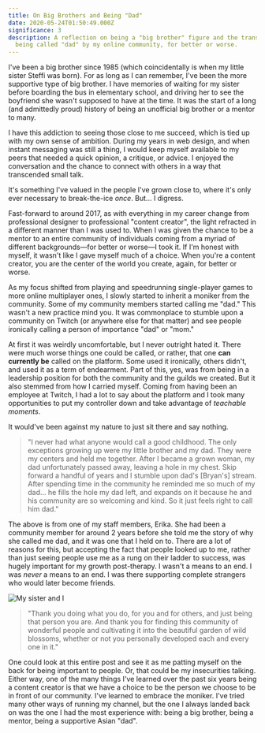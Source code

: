 ```yaml
---
title: On Big Brothers and Being "Dad"
date: 2020-05-24T01:50:49.000Z
significance: 3
description: A reflection on being a "big brother" figure and the transition to
  being called "dad" by my online community, for better or worse.
---
```


I've been a big brother since 1985 (which coincidentally is when my little sister Steffi was born). For as long as I can remember, I've been the more supportive type of big brother. I have memories of waiting for my sister before boarding the bus in elementary school, and driving her to see the boyfriend she wasn't supposed to have at the time. It was the start of a long (and admittedly proud) history of being an unofficial big brother or a mentor to many.

I have this addiction to seeing those close to me succeed, which is tied up with my own sense of ambition. During my years in web design, and when instant messaging was still a thing, I would keep myself available to my peers that needed a quick opinion, a critique, or advice. I enjoyed the conversation and the chance to connect with others in a way that transcended small talk.

It's something I've valued in the people I've grown close to, where it's only ever necessary to break-the-ice *once*. But... I digress.

Fast-forward to around 2017, as with everything in my career change from professional designer to professional "content creator", the light refracted in a different manner than I was used to. When I was given the chance to be a mentor to an entire community of individuals coming from a myriad of different backgrounds—for better or worse—I took it. If I'm honest with myself, it wasn't like I gave myself much of a choice. When you're a content creator, you are the center of the world you create, again, for better or worse.

As my focus shifted from playing and speedrunning single-player games to more online multiplayer ones, I slowly started to inherit a moniker from the community. Some of my community members started calling me "dad." This wasn't a new practice mind you. It was commonplace to stumble upon a community on Twitch (or anywhere else for that matter) and see people ironically calling a person of importance "dad" or "mom."

At first it was weirdly uncomfortable, but I never outright hated it. There were much worse things one could be called, or rather, that one **can currently be** called on the platform. Some used it ironically, others didn't, and used it as a term of endearment. Part of this, yes, was from being in a leadership position for both the community and the guilds we created. But it also stemmed from how I carried myself. Coming from having been an employee at Twitch, I had a lot to say about the platform and I took many opportunities to put my controller down and take advantage of *teachable moments*.

It would've been against my nature to just sit there and say nothing.

> "I never had what anyone would call a good childhood. The only exceptions growing up were my little brother and my dad. They were my centers and held me together. After I became a grown woman, my dad unfortunately passed away, leaving a hole in my chest. Skip forward a handful of years and I stumble upon dad's [Bryan's] stream. After spending time in the community he reminded me so much of my dad... he fills the hole my dad left, and expands on it because he and his community are so welcoming and kind. So it just feels right to call him dad."

The above is from one of my staff members, Erika. She had been a community member for around 2 years before she told me the story of why she called me dad, and it was one that I held on to. There are a lot of reasons for this, but accepting the fact that people looked up to me, rather than just seeing people use me as a rung on their ladder to success, was hugely important for my growth post-therapy. I wasn't a means to an end. I was *never* a means to an end. I was there supporting complete strangers who would later become friends.

![My sister and I](/images/posts/2020/big-brothers-being-dad/siblings.jpg)

> "Thank you doing what you do, for you and for others, and just being that person you are. And thank you for finding this community of wonderful people and cultivating it into the beautiful garden of wild blossoms, whether or not you personally developed each and every one in it."

One could look at this entire post and see it as me patting myself on the back for being important to people. Or, that could be my insecurities talking. Either way, one of the many things I've learned over the past six years being a content creator is that we have a choice to be the person we choose to be in front of our community. I've learned to embrace the moniker. I've tried many other ways of running my channel, but the one I always landed back on was the one I had the most experience with: being a big brother, being a mentor, being a supportive Asian "dad".
